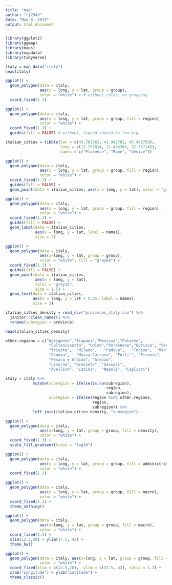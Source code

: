 ```yaml
---
title: "map"
author: "rj2543"
date: "May 8, 2019"
output: html_document
---
```


```r
library(ggplot2)
library(ggmap)
library(maps)
library(mapdata)
library(tidyverse)
```

```r
italy = map_data("italy")
head(italy)
```

```r
ggplot() + 
  geom_polygon(data = italy, 
               aes(x = long, y = lat, group = group),
               color = "white") + # without color, no grouping
  coord_fixed(1.3)
```

```r
ggplot() + 
  geom_polygon(data = italy,
               aes(x = long, y = lat, group = group, fill = region),
               color = "white") + 
  coord_fixed(1.3) + 
  guides(fill = FALSE) # without, legend should be too big
```

```r
italian_cities = tibble(lat = c(43.769562, 41.902782, 45.438759),
                        long = c(11.255814, 12.496366, 12.327145),
                        names = c("Florence", "Rome", "Venice"))

ggplot() + 
  geom_polygon(data = italy,
               aes(x = long, y = lat, group = group, fill = region),
               color = "white") + 
  coord_fixed(1.3) + 
  guides(fill = FALSE) +
  geom_point(data = italian_cities, aes(x = long, y = lat), color = "grey15", size = 1.5)
```

```r
ggplot() + 
  geom_polygon(data = italy,
               aes(x = long, y = lat, group = group, fill = region),
               color = "white") + 
  coord_fixed(1.3) +
  guides(fill = FALSE) +
  geom_label(data = italian_cities,
             aes(x = long, y = lat, label = names), 
             size = 2)
```

```r
ggplot() + 
  geom_polygon(data = italy,
               aes(x=long, y = lat, group = group),
               color = "white", fill = "gray68") + 
  coord_fixed(1.3) + 
  guides(fill = FALSE) +
  geom_point(data = italian_cities,
             aes(x = long, y = lat), 
             color = "grey15",
             size = 1.5) +
  geom_text(data = italian_cities,
            aes(x = long, y = lat + 0.35, label = names), 
            size = 3)
```

```r
italian_cities_density = read_csv("provinces_italy.csv") %>% 
  janitor::clean_names() %>% 
  rename(subregion = province)

head(italian_cities_density)

other.regions = c("Agrigento","Trapani","Messina","Palermo",
                   "Caltanissetta", "Udine","Pordenone","Gorizia", "Venezia",
                   "Trieste",  "Milano",   "Padova",   "Torino",  "Mantova",
                   "Genova",   "Massa-Carrara", "Forli'", "Firenze",  
                   "Pesaro e Urbino", "Arezzo",   
                   "Livorno", "Grosseto", "Sassari",  
                   "Avellino", "Latina",  "Napoli", "Cagliari")

italy = italy %>%
            mutate(subregion = ifelse(is.na(subregion),
                                            region,
                                            subregion),
                   subregion = ifelse(region %in% other.regions, 
                                      region,
                                      subregion)) %>%
            left_join(italian_cities_density, "subregion")
```

```r
ggplot() + 
  geom_polygon(data = italy,
               aes(x=long, y = lat, group = group, fill = density),
               color = "white") + 
  coord_fixed(1.3) + 
  scale_fill_gradient(trans = "log10")
```

```r
ggplot() + 
  geom_polygon(data = italy,
               aes(x = long, y = lat, group = group, fill = administrative),
               color = "white") +
  coord_fixed(1.3)
```

```r
ggplot() + 
  geom_polygon(data = italy,
               aes(x = long, y = lat, group = group, fill = macro),
               color = "white") + 
  coord_fixed(1.3) +
  theme_nothing()
```

```r
ggplot() + 
  geom_polygon(data = italy,
               aes(x=long, y = lat, group = group, fill = macro),
               color = "white") + 
  coord_fixed(1.3) +
  xlim(12.5,20) + ylim(37.5, 43) +
  theme_bw()
```

```r
ggplot() + 
  geom_polygon(data = italy, aes(x=long, y = lat, group = group, fill = macro),
               color = "white") + 
  coord_fixed(xlim = c(12.5,20),  ylim = c(37.5, 43), ratio = 1.3) +
  xlab("Longitude") + ylab("Latitude") +
  theme_classic()
```

